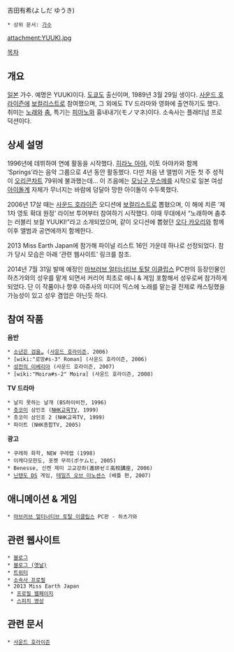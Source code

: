 吉田有希(よしだ ゆうき)
 * 상위 문서: [[가수]]
attachment:YUUKI.jpg

[[목차]]

== 개요 ==
[[일본]] 가수. 예명은 YUUKI이다. [[도쿄]]도 출신이며, 1989년 3월 29일 생이다. [[사운드 호라이즌]]에 [[보컬리스트]]로 참여했으며, 그 외에도 TV 드라마와 영화에 출연하기도 했다. 취미는 [[노래]]와 [[춤]], 특기는 [[피아노]]와 흉내내기(モノマネ)이다. 소속사는 플래티넘 프로덕션이다.

== 상세 설명 ==
1996년에 데뷔하여 연예 활동을 시작했다. [[히라노 아야]], 이토 아야카와 함께 ‘Springs’라는 음악 그룹으로 4년 동안 활동했다. 다만 처음 낸 앨범이 거둔 첫 주 성적이 [[오리콘차트]] 79위에 불과했는데… 이 즈음에는 [[모닝구 무스메]]를 시작으로 일본 여성 [[아이돌]]계 자체가 무너지는 바람에 덩달아 망한 아이돌이 수두룩했다.

2006년 17살 때는 [[사운드 호라이즌]] 오디션에 [[보컬리스트]]로 뽑혔으며, 이 해에 치른 ‘제1차 영토 확대 원정’ 라이브 투어부터 참여하기 시작했다. 이때 무대에서 “노래하며 춤추는 러블리 보컬 YUUKI!”라고 소개되었으며, 같이 오디션에 뽑혔던 [[오다 카오리]]와 함께 이후 앨범과 공연에까지 함께한다.

2013 Miss Earth Japan에 참가해 파이널 리스트 16인 가운데 하나로 선정되었다. 참가 당시 모습은 아래 ‘관련 웹사이트’ 링크를 참조.

2014년 7월 31일 발매 예정인 [[마브러브 얼터너티브 토탈 이클립스]] PC판의 등장인물인 하츠가와의 성우를 맡게 되면서 커리어 최초로 애니 & 게임 포함해서 성우로써 참가하게 되었다. 단 이 작품이나 향후 아쥬사의 미디어 믹스에 노래를 맡는걸 전제로 캐스팅했을 가능성이 있고 성우 겸업은 아닌듯 하다. 

== 참여 작품 ==
'''음반'''
 * [[소년은 검을…]] ([[사운드 호라이즌]], 2006)
 * [wiki:"로망#s-3" Roman] (사운드 호라이즌, 2006)
 * [[성전의 이베리아]] (사운드 호라이즌, 2007)
 * [wiki:"Moira#s-2" Moira] (사운드 호라이즌, 2008)

'''TV 드라마'''
 * 날지 못하는 날개 (BS하이비전, 1996)
 * [[츳코미]] 삼인조 ([[NHK]]교육TV, 1999)
 * 츳코미 삼인조 2 (NHK교육TV, 1999)
 * 파이트 (NHK종합TV, 2005)

'''광고'''
 * 쿠레하 화학, NEW 쿠레랩 (1998)
 * 이케다모한도, 포켓 무히(ポケムヒ, 2005)
 * Benesse, 신켄 제미 고교강좌(進研ゼミ高校講座, 2006)
 * [[닌텐도 DS]] 게임, [[테일즈 오브 이노센스]] (배틀 편, 2007)

== 애니메이션 & 게임 ==
 * [[마브러브 얼터너티브 토탈 이클립스]] PC판 - 하츠가와

== 관련 웹사이트 ==
 * [http://ameblo.jp/yuuki-blog329/ 블로그]
 * [http://blog.livedoor.jp/idolcheck_yoshidayuu/ 블로그 (옛날)]
 * [https://twitter.com/yuukirinrin329 트위터]
 * [http://talent.platinumproduction.jp/yuuki 소속사 프로필]
 * 2013 Miss Earth Japan
  * [http://miss-earth.jp/finalist_2013/15.html 프로필 웹페이지]
  * [http://www.youtube.com/watch?v=BKePNgGvqXE 스피치 영상]

== 관련 문서 ==
 * [[사운드 호라이즌]]
